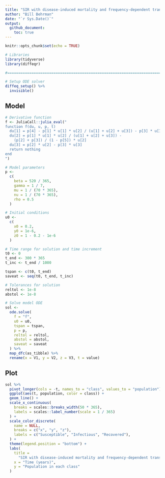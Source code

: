 ```yaml
---
title: "SIR with disease-induced mortality and frequency-dependent transmission"
author: "Bill Behrman"
date: "`r Sys.Date()`"
output: 
  github_document:
    toc: true
---
```


```r
knitr::opts_chunk$set(echo = TRUE)
```

```r
# Libraries
library(tidyverse)
library(diffeqr)

#===============================================================================

# Setup ODE solver
diffeq_setup() %>% 
  invisible()
```

## Model

```r
# Derivative function
f <- JuliaCall::julia_eval("
function f(du, u, p, t)
  du[1] = p[4] - p[1] * u[1] * u[2] / (u[1] + u[2] + u[3]) - p[3] * u[1]
  du[2] = p[1] * u[1] * u[2] / (u[1] + u[2] + u[3]) -
    (p[2] + p[3]) / (1 - p[5]) * u[2]
  du[3] = p[2] * u[2] - p[3] * u[3]
  return nothing
end
")

# Model parameters
p <- 
  c(
    beta = 520 / 365,
    gamma = 1 / 7,
    mu = 1 / (70 * 365),
    nu = 1 / (70 * 365),
    rho = 0.5
  )

# Initial conditions
u0 <- 
  c(
    x0 = 0.2,
    y0 = 1e-6,
    z0 = 1 - 0.2 - 1e-6
  )

# Time range for solution and time increment
t0 <- 0
t_end <- 300 * 365
t_inc <- t_end / 1000

tspan <- c(t0, t_end)
saveat <- seq(t0, t_end, t_inc)

# Tolerances for solution
reltol <- 1e-8
abstol <- 1e-8

# Solve model ODE
sol <- 
  ode.solve(
    f = "f", 
    u0 = u0,
    tspan = tspan,
    p = p,
    reltol = reltol,
    abstol = abstol,
    saveat = saveat
  ) %>%
  map_dfc(as_tibble) %>% 
  rename(x = V1, y = V2, z = V3, t = value)
```

## Plot

```r
sol %>% 
  pivot_longer(cols = -t, names_to = "class", values_to = "population") %>% 
  ggplot(aes(t, population, color = class)) +
  geom_line() +
  scale_x_continuous(
    breaks = scales::breaks_width(50 * 365),
    labels = scales::label_number(scale = 1 / 365)
  ) +
  scale_color_discrete(
    name = NULL,
    breaks = c("x", "y", "z"),
    labels = c("Susceptible", "Infectious", "Recovered"),
  ) +
  theme(legend.position = "bottom") +
  labs(
    title = 
      "SIR with disease-induced mortality and frequency-dependent transmission",
    x = "Time (years)",
    y = "Population in each class"
  )
```
